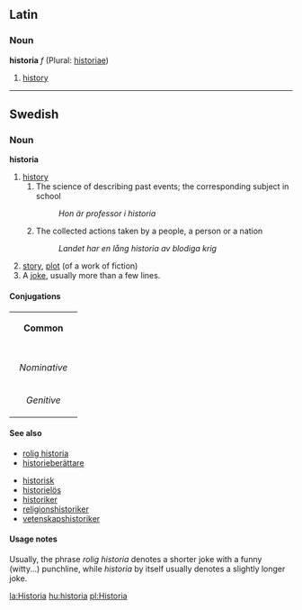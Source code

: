 ==Latin==
===Noun===
'''historia''' ''f'' (Plural: [[historiae]])

#[[history]]
----
==Swedish==
===Noun===
'''historia''' 
#[[history]]
##The science of describing past events; the corresponding subject in school
##:''Hon är professor i historia''
##The collected actions taken by a people, a person or a nation
##:''Landet har en lång historia av blodiga krig''
#[[story]], [[plot]] (of a work of fiction)
#A [[joke]], usually more than a few lines. 

====Conjugations====
{| border=1 cellspacing=0 
| bgcolor=#FFFFF0 colspan=5 align=center | '''Common''' 
|- 
|- bgcolor=#FFFFF0 align=center 
! rowspan=2 | 
| colspan=2 width=105 | ''Singular'' 
| colspan=2 | ''Plural'' 
|- bgcolor=#FFFFF0 align=center 
| width=105 | ''Indefinite'' 
| width=105 | ''Definite'' 
| width=105 | ''Indefinite'' 
|  width=105 | ''Definite'' 
|- align=center 
| width=105 bgcolor=#FFFFF0 | ''Nominative'' 
| [[historia]] 
| [[historian]] 
| [[historior]] 
| [[historiorna]] 
|- align=center 
| width=105 bgcolor=#FFFFF0 | ''Genitive'' 
| [[historias]] 
| [[historians]] 
| [[historiors]] 
| [[historiornas]]
|} 

====See also====
*[[rolig historia]]
*[[historieberättare]]

*[[historisk]]
*[[historielös]]
*[[historiker]]
*[[religionshistoriker]]
*[[vetenskapshistoriker]]

====Usage notes====
Usually, the phrase ''rolig historia'' denotes a shorter joke with a funny (witty...) punchline, while ''historia'' by itself usually denotes a slightly longer joke.

[[la:Historia]]
[[hu:historia]]
[[pl:Historia]]